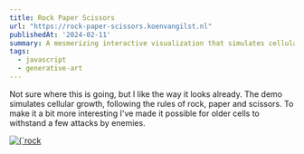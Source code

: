 ```yaml
---
title: Rock Paper Scissors
url: "https://rock-paper-scissors.koenvangilst.nl"
publishedAt: '2024-02-11'
summary: A mesmerizing interactive visualization that simulates cellular growth and competition, following the classic rules of rock, paper, and scissors. Each cell type dominates another while being vulnerable to the third, creating complex patterns of territorial expansion and contraction across the canvas.
tags:
  - javascript
  - generative-art
---
```


Not sure where this is going, but I like the way it looks already. The demo simulates cellular growth, following the rules of rock, paper and scissors. To make it a bit more interesting I've made it possible for older cells to withstand a few attacks by enemies.

<a href="https://rock-paper-scissors.koenvangilst.nl" target="_blank">
  <Image
    alt={`rock paper scissors screenshot`}
    src={`/static/images/rock-paper-scissors.jpg`}
    width={2188}
    height={1610}
  />
</a>
